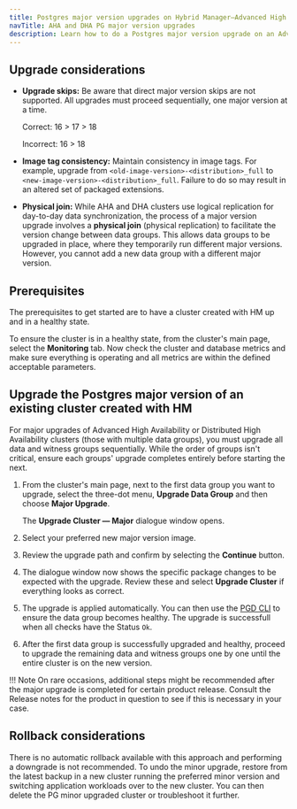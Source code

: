 ```yaml
---
title: Postgres major version upgrades on Hybrid Manager—Advanced High Availability or Distributed High Availability
navTitle: AHA and DHA PG major version upgrades
description: Learn how to do a Postgres major version upgrade on an Advanced High Availability cluster or a Distributed High Availability cluster
---
```


## Upgrade considerations

- **Upgrade skips:** Be aware that direct major version skips are not supported.
All upgrades must proceed sequentially, one major version at a time.

  Correct: 16 > 17 > 18
  
  Incorrect: 16 > 18

- **Image tag consistency:** Maintain consistency in image tags. For example, upgrade from `<old-image-version>-<distribution>_full` to `<new-image-version>-<distribution>_full`.
Failure to do so may result in an altered set of packaged extensions.

- **Physical join:** While AHA and DHA clusters use logical replication for day-to-day data synchronization, the process of a major version upgrade involves a **physical join** (physical replication) to facilitate the version change between data groups.
This allows data groups to be upgraded in place, where they temporarily run different major versions. 
However, you cannot add a new data group with a different major version.

## Prerequisites

The prerequisites to get started are to have a cluster created with HM up and in a healthy state.

To ensure the cluster is in a healthy state, from the cluster's main page, select the **Monitoring** tab.
Now check the cluster and database metrics and make sure everything is operating and all metrics are within the defined acceptable parameters.

## Upgrade the Postgres major version of an existing cluster created with HM

For major upgrades of Advanced High Availability or Distributed High Availability clusters (those with multiple data groups), you must upgrade all data and witness groups sequentially. While the order of groups isn't critical, ensure each groups' upgrade completes entirely before starting the next.

1.  From the cluster's main page, next to the first data group you want to upgrade, select the three-dot menu, **Upgrade Data Group** and then choose **Major Upgrade**.

    The **Upgrade Cluster &mdash; Major** dialogue window opens.

1.  Select your preferred new major version image.

1.  Review the upgrade path and confirm by selecting the **Continue** button.

1.  The dialogue window now shows the specific package changes to be expected with the upgrade.
    Review these and select **Upgrade Cluster** if everything looks as correct.

1.  The upgrade is applied automatically. 
    You can then use the [PGD CLI](/pgd/latest/essential-how-to/pgd-cli/#check-the-health-of-the-cluster) to ensure the data group becomes healthy. The upgrade is successfull when all checks have the Status `Ok`. 

1.  After the first data group is successfully upgraded and healthy, proceed to upgrade the remaining data and witness groups one by one until the entire cluster is on the new version.

!!! Note
    On rare occasions, additional steps might be recommended after the major upgrade is completed for certain product release. 
    Consult the Release notes for the product in question to see if this is necessary in your case.

## Rollback considerations

There is no automatic rollback available with this approach and performing a downgrade is not recommended. 
To undo the minor upgrade, restore from the latest backup in a new cluster running the preferred minor version and switching application workloads over to the new cluster.
You can then delete the PG minor upgraded cluster or troubleshoot it further.
